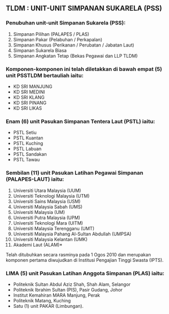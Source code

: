## TLDM : UNIT-UNIT SIMPANAN SUKARELA (PSS)

### Penubuhan unit-unit Simpanan Sukarela (PSS):
1. Simpanan Pilihan (PALAPES / PLAS)
2. Simpanan Pakar (Pelabuhan / Perkapalan)
3. Simpanan Khusus (Perikanan / Perubatan / Jabatan Laut)
4. Simpanan Sukarela Biasa
5. Simpanan Angkatan Tetap (Bekas Pegawai dan LLP TLDM)

### Komponen-komponen ini telah diletakkan di bawah empat (5) unit PSSTLDM bertauliah iaitu:
- KD SRI MANJUNG
- KD SRI MEDINI
- KD SRI KLANG
- KD SRI PINANG
- KD SRI LIKAS

### Enam (6) unit Pasukan Simpanan Tentera Laut (PSTL) iaitu:
- PSTL Setiu
- PSTL Kuantan
- PSTL Kuching
- PSTL Labuan
- PSTL Sandakan
- PSTL Tawau

### Sembilan (11) unit Pasukan Latihan Pegawai Simpanan (PALAPES-LAUT) iaitu:
1. Universiti Utara Malaysia (UUM)
2. Universiti Teknologi Malaysia (UTM)
3. Universiti Sains Malaysia (USM)
4. Universiti Malaysia Sabah (UMS)
5. Universiti Malaysia (UM)
6. Universiti Putra Malaysia (UPM)
7. Universiti Teknologi Mara (UITM)
8. Universiti Malaysia Terengganu (UMT)
9. Universiti Malaysia Pahang Al-Sultan Abdullah (UMPSA)
10. Universiti Malaysia Kelantan (UMK)
11. Akademi Laut (ALAM)*

Telah ditubuhkan secara rasminya pada 1 Ogos 2010 dan merupakan komponen pertama diwujudkan di Institusi Pengajian Tinggi Swasta (IPTS).

### LIMA (5) unit Pasukan Latihan Anggota Simpanan (PLAS) iaitu:
- Politeknik Sultan Abdul Aziz Shah, Shah Alam, Selangor
- Politeknik Ibrahim Sultan (PIS), Pasir Gudang, Johor
- Institut Kemahiran MARA Manjung, Perak
- Politeknik Matang, Kuching 
- Satu (1) unit PAKAR (Limbungan).
